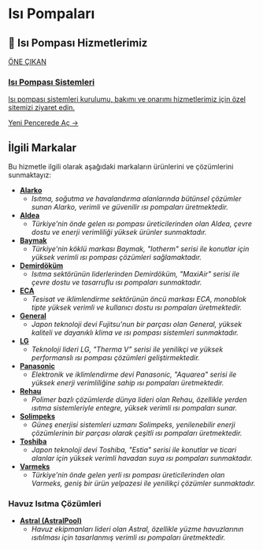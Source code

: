 # Isı Pompaları

## 🌟 Isı Pompası Hizmetlerimiz

<a href="https://isi-pompasi.gul-tekinmuhendislik.com/" target="_blank" rel="noopener noreferrer" class="link-card featured">
  <div class="link-card-content">
    <span class="badge">ÖNE ÇIKAN</span>
    <h3>Isı Pompası Sistemleri</h3>
    <p>Isı pompası sistemleri kurulumu, bakımı ve onarımı hizmetlerimiz için özel sitemizi ziyaret edin.</p>
    <span class="link-card-cta">Yeni Pencerede Aç →</span>
  </div>
</a>

## İlgili Markalar

Bu hizmetle ilgili olarak aşağıdaki markaların ürünlerini ve çözümlerini sunmaktayız:

*   **[Alarko](/markalar/alarko)**
    *   *Isıtma, soğutma ve havalandırma alanlarında bütünsel çözümler sunan Alarko, verimli ve güvenilir ısı pompaları üretmektedir.*
*   **[Aldea](/markalar/aldea)**
    *   *Türkiye'nin önde gelen ısı pompası üreticilerinden olan Aldea, çevre dostu ve enerji verimliliği yüksek ürünler sunmaktadır.*
*   **[Baymak](/markalar/baymak)**
    *   *Türkiye'nin köklü markası Baymak, "Iotherm" serisi ile konutlar için yüksek verimli ısı pompası çözümleri sağlamaktadır.*
*   **[Demirdöküm](/markalar/demirdokum)**
    *   *Isıtma sektörünün liderlerinden Demirdöküm, "MaxiAir" serisi ile çevre dostu ve tasarruflu ısı pompaları sunmaktadır.*
*   **[ECA](/markalar/eca)**
    *   *Tesisat ve iklimlendirme sektörünün öncü markası ECA, monoblok tipte yüksek verimli ve kullanıcı dostu ısı pompaları üretmektedir.*
*   **[General](/markalar/general)**
    *   *Japon teknoloji devi Fujitsu'nun bir parçası olan General, yüksek kaliteli ve dayanıklı klima ve ısı pompası sistemleri sunmaktadır.*
*   **[LG](/markalar/lg)**
    *   *Teknoloji lideri LG, "Therma V" serisi ile yenilikçi ve yüksek performanslı ısı pompası çözümleri geliştirmektedir.*
*   **[Panasonic](/markalar/panasonic)**
    *   *Elektronik ve iklimlendirme devi Panasonic, "Aquarea" serisi ile yüksek enerji verimliliğine sahip ısı pompaları üretmektedir.*
*   **[Rehau](/markalar/rehau)**
    *   *Polimer bazlı çözümlerde dünya lideri olan Rehau, özellikle yerden ısıtma sistemleriyle entegre, yüksek verimli ısı pompaları sunar.*
*   **[Solimpeks](/markalar/solimpeks)**
    *   *Güneş enerjisi sistemleri uzmanı Solimpeks, yenilenebilir enerji çözümlerinin bir parçası olarak çeşitli ısı pompaları üretmektedir.*
*   **[Toshiba](/markalar/toshiba)**
    *   *Japon teknoloji devi Toshiba, "Estia" serisi ile konutlar ve ticari alanlar için yüksek verimli havadan suya ısı pompaları sunmaktadır.*
*   **[Varmeks](/markalar/varmeks)**
    *   *Türkiye'nin önde gelen yerli ısı pompası üreticilerinden olan Varmeks, geniş bir ürün yelpazesi ile yenilikçi çözümler sunmaktadır.*

### Havuz Isıtma Çözümleri

*   **[Astral (AstralPool)](/markalar/astral)**
    *   *Havuz ekipmanları lideri olan Astral, özellikle yüzme havuzlarının ısıtılması için tasarlanmış verimli ısı pompaları üretmektedir.*
